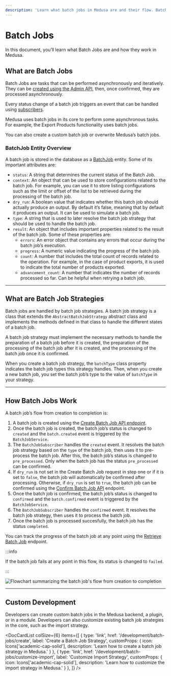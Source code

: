 ```yaml
---
description: 'Learn what batch jobs in Medusa are and their flow. Batch jobs are tasks that can be performed asynchronously and iteratively in Medusa.'
---
```



# Batch Jobs

In this document, you’ll learn what Batch Jobs are and how they work in Medusa.

## What are Batch Jobs

Batch Jobs are tasks that can be performed asynchronously and iteratively. They can be [created using the Admin API](/api/admin/#tag/Batch-Job/operation/PostBatchJobs), then, once confirmed, they are processed asynchronously.

Every status change of a batch job triggers an event that can be handled using [subscribers](../events/subscribers.mdx).

Medusa uses batch jobs in its core to perform some asynchronous tasks. For example, the Export Products functionality uses batch jobs.

You can also create a custom batch job or overwrite Medusa’s batch jobs.

### BatchJob Entity Overview

A batch job is stored in the database as a [BatchJob](../../references/entities/classes/BatchJob) entity. Some of its important attributes are:

- `status`: A string that determines the current status of the Batch Job.
- `context`: An object that can be used to store configurations related to the batch job. For example, you can use it to store listing configurations such as the limit or offset of the list to be retrieved during the processing of the batch job.
- `dry_run`: A boolean value that indicates whether this batch job should actually produce an output. By default it’s false, meaning that by default it produces an output. It can be used to simulate a batch job.
- `type`: A string that is used to later resolve the batch job strategy that should be used to handle the batch job.
- `result`: An object that includes important properties related to the result of the batch job. Some of these properties are:
  - `errors`: An error object that contains any errors that occur during the batch job’s execution.
  - `progress`: A numeric value indicating the progress of the batch job.
  - `count`: A number that includes the total count of records related to the operation. For example, in the case of product exports, it is used to indicate the total number of products exported.
  - `advancement_count`: A number that indicates the number of records processed so far. Can be helpful when retrying a batch job.

---

## What are Batch Job Strategies

Batch jobs are handled by batch job strategies. A batch job strategy is a class that extends the `AbstractBatchJobStrategy` abstract class and implements the methods defined in that class to handle the different states of a batch job.

A batch job strategy must implement the necessary methods to handle the preparation of a batch job before it is created, the preparation of the processing of the batch job after it is created, and the processing of the batch job once it is confirmed.

When you create a batch job strategy, the `batchType` class property indicates the batch job types this strategy handles. Then, when you create a new batch job, you set the batch job’s type to the value of `batchType` in your strategy.

---

## How Batch Jobs Work

A batch job’s flow from creation to completion is:

1. A batch job is created using the [Create Batch Job API endpoint](/api/admin/#tag/Batch-Job/operation/PostBatchJobs).
2. Once the batch job is created, the batch job’s status is changed to `created` and the `batch.created` event is triggered by the `BatchJobService`.
3. The `BatchJobSubscriber` handles the `created` event. It resolves the batch job strategy based on the `type` of the batch job, then uses it to pre-process the batch job. After this, the batch job’s status is changed to `pre_processed`. Only when the batch job has the status `pre_processed` can be confirmed.
4. If `dry_run` is not set in the Create Batch Job request in step one or if it is set to `false`, the batch job will automatically be confirmed after processing. Otherwise, if `dry_run` is set to `true`, the batch job can be confirmed using the [Confirm Batch Job API](/api/admin/#tag/Batch-Job/operation/PostBatchJobsBatchJobConfirmProcessing) endpoint.
5. Once the batch job is confirmed, the batch job’s status is changed to `confirmed` and the `batch.confirmed` event is triggered by the `BatchJobService`.
6. The `BatchJobSubscriber` handles the `confirmed` event. It resolves the batch job strategy, then uses it to process the batch job. 
7. Once the batch job is processed succesfully, the batch job has the status `completed`.

You can track the progress of the batch job at any point using the [Retrieve Batch Job](/api/admin/#tag/Batch-Job/operation/GetBatchJobsBatchJob) endpoint.

:::info

If the batch job fails at any point in this flow, its status is changed to `failed`.

:::

![Flowchart summarizing the batch job's flow from creation to completion](https://res.cloudinary.com/dza7lstvk/image/upload/v1668001632/Medusa%20Docs/Diagrams/Qja0kAz_ns4vm8.png)

---

## Custom Development

Developers can create custom batch jobs in the Medusa backend, a plugin, or in a module. Developers can also customize existing batch job strategies in the core, such as the import strategy.

<DocCardList colSize={6} items={[
  {
    type: 'link',
    href: '/development/batch-jobs/create',
    label: 'Create a Batch Job Strategy',
    customProps: {
      icon: Icons['academic-cap-solid'],
      description: 'Learn how to create a batch job strategy in Medusa.'
    }
  },
  {
    type: 'link',
    href: '/development/batch-jobs/customize-import',
    label: 'Customize Import Strategy',
    customProps: {
      icon: Icons['academic-cap-solid'],
      description: 'Learn how to customize the import strategy in Medusa.'
    }
  },
]} />